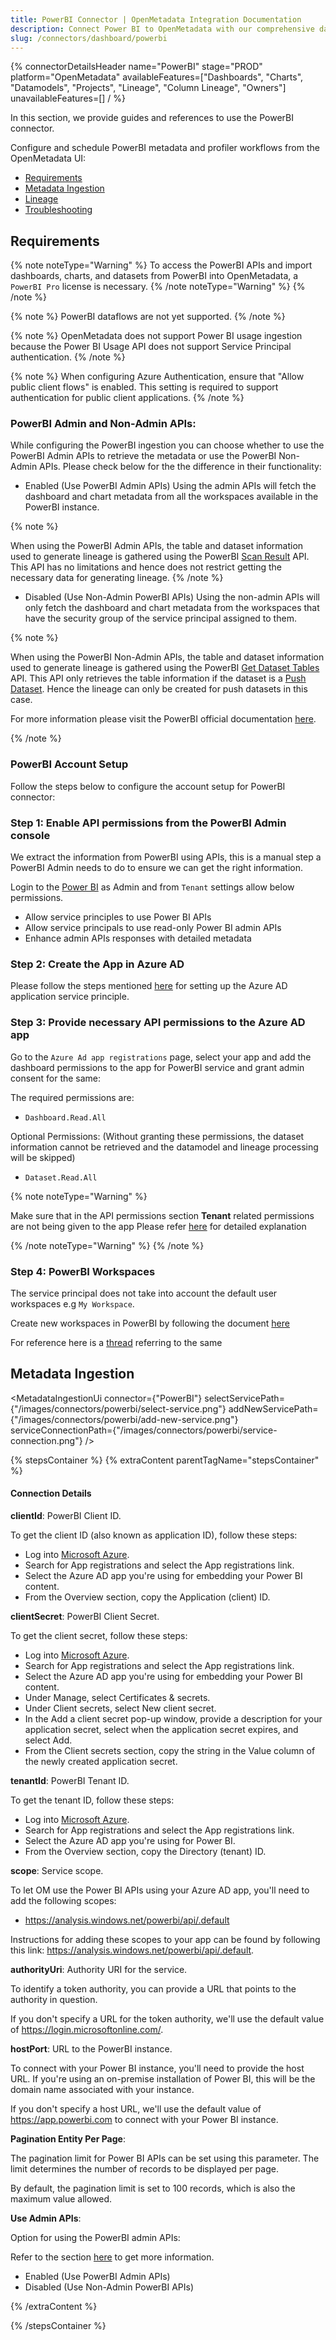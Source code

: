 ```yaml
---
title: PowerBI Connector | OpenMetadata Integration Documentation
description: Connect Power BI to OpenMetadata with our comprehensive dashboard connector guide. Setup instructions, configuration tips, and metadata extraction made simple.
slug: /connectors/dashboard/powerbi
---
```








{% connectorDetailsHeader
  name="PowerBI"
  stage="PROD"
  platform="OpenMetadata"
  availableFeatures=["Dashboards", "Charts", "Datamodels", "Projects", "Lineage", "Column Lineage", "Owners"]
  unavailableFeatures=[]
/ %}

In this section, we provide guides and references to use the PowerBI connector.

Configure and schedule PowerBI metadata and profiler workflows from the OpenMetadata UI:

- [Requirements](#requirements)
- [Metadata Ingestion](#metadata-ingestion)
- [Lineage](#lineage)
- [Troubleshooting](/connectors/dashboard/powerbi/troubleshooting)

<IngestionModeTiles yamlPath="/snippets/connectors/dashboard/powerbi/yaml" />

## Requirements

{% note noteType="Warning" %}
To access the PowerBI APIs and import dashboards, charts, and datasets from PowerBI into OpenMetadata, a `PowerBI Pro` license is necessary.
{% /note noteType="Warning" %}
{% /note %}

{% note %}
PowerBI dataflows are not yet supported.
{% /note %}

{% note %}
OpenMetadata does not support Power BI usage ingestion because the Power BI Usage API does not support Service Principal authentication.
{% /note %}

{% note %}
When configuring Azure Authentication, ensure that "Allow public client flows" is enabled. This setting is required to support authentication for public client applications.
{% /note %}

### PowerBI Admin and Non-Admin APIs:

While configuring the PowerBI ingestion you can choose whether to use the PowerBI Admin APIs to retrieve the metadata or use the PowerBI Non-Admin APIs. Please check below for the the difference in their functionality:
- Enabled (Use PowerBI Admin APIs)
Using the admin APIs will fetch the dashboard and chart metadata from all the workspaces available in the PowerBI instance.

{% note %} 

When using the PowerBI Admin APIs, the table and dataset information used to generate lineage is gathered using the PowerBI [Scan Result](https://learn.microsoft.com/en-us/rest/api/power-bi/admin/workspace-info-get-scan-result) API. This API has no limitations and hence does not restrict getting the necessary data for generating lineage.
{% /note %}

- Disabled (Use Non-Admin PowerBI APIs)
Using the non-admin APIs will only fetch the dashboard and chart metadata from the workspaces that have the security group of the service principal assigned to them.

{% note %} 

When using the PowerBI Non-Admin APIs, the table and dataset information used to generate lineage is gathered using the PowerBI [Get Dataset Tables](https://learn.microsoft.com/en-us/rest/api/power-bi/push-datasets/datasets-get-tables) API. This API only retrieves the table information if the dataset is a [Push Dataset](https://learn.microsoft.com/en-us/rest/api/power-bi/push-datasets).
Hence the lineage can only be created for push datasets in this case.

For more information please visit the PowerBI official documentation [here](https://learn.microsoft.com/en-us/rest/api/power-bi/push-datasets/datasets-get-tables#limitations).

{% /note %}

### PowerBI Account Setup
Follow the steps below to configure the account setup for PowerBI connector:
### Step 1: Enable API permissions from the PowerBI Admin console
We extract the information from PowerBI using APIs, this is a manual step a PowerBI Admin needs to do to ensure we can get the right information.

Login to the [Power BI](https://app.powerbi.com/) as Admin and from `Tenant` settings allow below permissions.
- Allow service principles to use Power BI APIs
- Allow service principals to use read-only Power BI admin APIs
- Enhance admin APIs responses with detailed metadata

### Step 2: Create the App in Azure AD
Please follow the steps mentioned [here](https://docs.microsoft.com/en-us/power-bi/developer/embedded/embed-service-principal) for setting up the Azure AD application service principle.

### Step 3: Provide necessary API permissions to the Azure AD app
Go to the `Azure Ad app registrations` page, select your app and add the dashboard permissions to the app for PowerBI service and grant admin consent for the same:

The required permissions are:
- `Dashboard.Read.All`

Optional Permissions: (Without granting these permissions, the dataset information cannot be retrieved and the datamodel and lineage processing will be skipped)
- `Dataset.Read.All`

{% note noteType="Warning" %}

Make sure that in the API permissions section **Tenant** related permissions are not being given to the app
Please refer [here](https://stackoverflow.com/questions/71001110/power-bi-rest-api-requests-not-authorizing-as-expected) for detailed explanation 

{% /note noteType="Warning" %}
{% /note %}

### Step 4: PowerBI Workspaces
The service principal does not take into account the default user workspaces e.g `My Workspace`.

Create new workspaces in PowerBI by following the document [here](https://docs.microsoft.com/en-us/power-bi/collaborate-share/service-create-the-new-workspaces)

For reference here is a [thread](https://community.powerbi.com/t5/Service/Error-while-executing-Get-dataset-call-quot-API-is-not/m-p/912360#M85711) referring to the same

## Metadata Ingestion

<MetadataIngestionUi connector={"PowerBI"} selectServicePath={"/images/connectors/powerbi/select-service.png"} addNewServicePath={"/images/connectors/powerbi/add-new-service.png"} serviceConnectionPath={"/images/connectors/powerbi/service-connection.png"} />

{% stepsContainer %}
{% extraContent parentTagName="stepsContainer" %}

#### Connection Details

**clientId**: PowerBI Client ID.

To get the client ID (also known as application ID), follow these steps:
- Log into [Microsoft Azure](https://ms.portal.azure.com/#allservices).
- Search for App registrations and select the App registrations link.
- Select the Azure AD app you're using for embedding your Power BI content.
- From the Overview section, copy the Application (client) ID.

**clientSecret**: PowerBI Client Secret.

To get the client secret, follow these steps:
- Log into [Microsoft Azure](https://ms.portal.azure.com/#allservices).
- Search for App registrations and select the App registrations link.
- Select the Azure AD app you're using for embedding your Power BI content.
- Under Manage, select Certificates & secrets.
- Under Client secrets, select New client secret.
- In the Add a client secret pop-up window, provide a description for your application secret, select when the application secret expires, and select Add.
- From the Client secrets section, copy the string in the Value column of the newly created application secret.

**tenantId**: PowerBI Tenant ID.

To get the tenant ID, follow these steps:
- Log into [Microsoft Azure](https://ms.portal.azure.com/#allservices).
- Search for App registrations and select the App registrations link.
- Select the Azure AD app you're using for Power BI.
- From the Overview section, copy the Directory (tenant) ID.

**scope**: Service scope.

To let OM use the Power BI APIs using your Azure AD app, you'll need to add the following scopes:
- https://analysis.windows.net/powerbi/api/.default

Instructions for adding these scopes to your app can be found by following this link: https://analysis.windows.net/powerbi/api/.default.

**authorityUri**: Authority URI for the service.

To identify a token authority, you can provide a URL that points to the authority in question.

If you don't specify a URL for the token authority, we'll use the default value of https://login.microsoftonline.com/.

**hostPort**: URL to the PowerBI instance.

To connect with your Power BI instance, you'll need to provide the host URL. If you're using an on-premise installation of Power BI, this will be the domain name associated with your instance.

If you don't specify a host URL, we'll use the default value of https://app.powerbi.com to connect with your Power BI instance.

**Pagination Entity Per Page**:

The pagination limit for Power BI APIs can be set using this parameter. The limit determines the number of records to be displayed per page.

By default, the pagination limit is set to 100 records, which is also the maximum value allowed.

**Use Admin APIs**:

Option for using the PowerBI admin APIs:

Refer to the section [here](/connectors/dashboard/powerbi#powerbi-admin-and-nonadmin-apis) to get more information.

- Enabled (Use PowerBI Admin APIs)
- Disabled (Use Non-Admin PowerBI APIs)

{% /extraContent %}

<TestConnection />

<ConfigureIngestion />

<IngestionScheduleAndDeploy />

{% /stepsContainer %}

<DashboardLineage />
